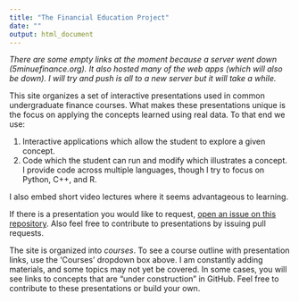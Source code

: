 ```yaml
---
title: "The Financial Education Project"
date: ""
output: html_document
---
```


*There are some empty links at the moment because a server went down (5minuefinance.org).  It also hosted many of the web apps (which will also be down).  I will try and push is all to a new server but it will take a while.*

This site organizes a set of interactive presentations used in common undergraduate finance courses. What makes these presentations unique is the focus on applying the concepts learned using real data.  To that end we use:

1.  Interactive applications which allow the student to explore a given concept.
2.  Code which the student can run and modify which illustrates a concept.  I provide code across multiple languages, though I try to focus on Python, C++, and R.

I also embed short video lectures where it seems advantageous to learning. 

If there is a presentation you would like to request, [open an issue on this repository](https://github.com/financial-education/financial-education.github.io).  Also feel free to contribute to presentations by issuing pull requests.

The site is organized into *courses*.  To see a course outline with presentation links, use the ‘Courses’ dropdown box above. ​I am constantly adding materials, and some topics may not yet be covered. In some cases, you will see links to concepts that are "under construction" in GitHub.  Feel free to contribute to these presentations or build your own. 

